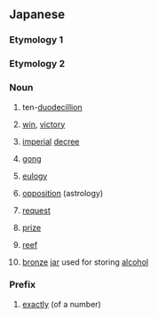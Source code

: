 {{also|じょう}}
==Japanese==
===Etymology 1===
{{ja-see|背負う}}
===Etymology 2===
{{ja-see-kango|正|昭|宵|招|肖|床|勝|兄鷹|小|少輔|生|升|象|証|省|将|庄|荘|翔|妾|症|賞|匠|声|鈔|鐘|姓|性|承|相|祥|称|商|章|笙|簫|諸有}}
===Noun===
{{ja-noun|しょう}}
# {{ja-def|正}} ten-[[duodecillion]]
# {{ja-def|勝}} [[win]], [[victory]]
# {{ja-def|詔}} [[imperial]] [[decree]]
# {{ja-def|鉦}} [[gong]]
# {{ja-def|頌}} [[eulogy]]
# {{ja-def|衝}} [[opposition]] (astrology)
# {{ja-def|請}} [[request]]
# {{ja-def|賞}} [[prize]]
# {{ja-def|礁}} [[reef]]
# {{ja-def|鍾}} [[bronze]] [[jar]] used for storing [[alcohol]]

===Prefix===
{{ja-pos|prefix}}

# {{ja-def|正}} [[exactly]] (of a number)